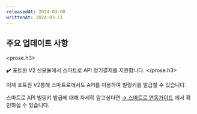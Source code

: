 ```yaml
---
releasedAt: 2024-03-08
writtenAt: 2024-03-11
---
```



## 주요 업데이트 사항

<prose.h3>
  <PaymentV2 />

  ✔️ 포트원 V2 신모듈에서 스마트로 API 정기결제를 지원합니다.
</prose.h3>

이제 포트원 V2통해 스마트로에서도 API를 이용하여 빌링키를 발급할 수 있습니다.

스마트로 API 빌링키 발급에 대해 자세히 알고싶다면 [→ 스마트로 연동가이드](/docs/ko/v2-payment/pg/smartro-v2?v=v2) 에서 확인하실 수 있습니다.
